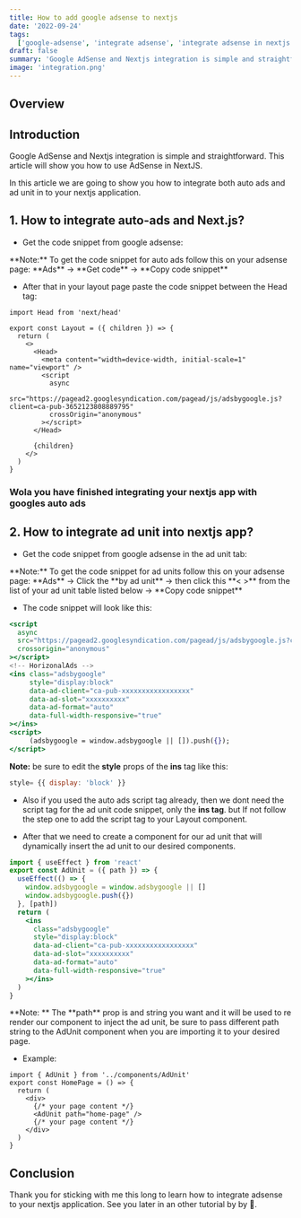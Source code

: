 ```yaml
---
title: How to add google adsense to nextjs
date: '2022-09-24'
tags:
  ['google-adsense', 'integrate adsense', 'integrate adsense in nextjs', 'add adsense in nextjs']
draft: false
summary: 'Google AdSense and Nextjs integration is simple and straightforward. This article will show you how to use AdSense in NextJS.'
image: 'integration.png'
---
```



<ImageComponent
  src="/static/images/integration.png"
  width="100%"
  height="100%"
  alt="integration illustration"
/>

## Overview

<TOCInline toc={props.toc} exclude="Overview" toHeading={2} />

## Introduction

Google AdSense and Nextjs integration is simple and straightforward. This article will show you how to use AdSense in NextJS.

In this article we are going to show you how to integrate both auto ads and ad unit in to your nextjs application.

## 1. How to integrate auto-ads and Next.js?

- Get the code snippet from google adsense:

<Note>
  **Note:** To get the code snippet for auto ads follow this on your adsense page: **Ads** -> **Get
  code** -> **Copy code snippet**
</Note>

- After that in your layout page paste the code snippet between the Head tag:

```tsx
import Head from 'next/head'

export const Layout = ({ children }) => {
  return (
    <>
      <Head>
        <meta content="width=device-width, initial-scale=1" name="viewport" />
        <script
          async
          src="https://pagead2.googlesyndication.com/pagead/js/adsbygoogle.js?client=ca-pub-3652123808889795"
          crossOrigin="anonymous"
        ></script>
      </Head>

      {children}
    </>
  )
}
```

### Wola you have finished integrating your nextjs app with googles auto ads

## 2. How to integrate ad unit into nextjs app?

- Get the code snippet from google adsense in the ad unit tab:

<Note>
  **Note:** To get the code snippet for ad units follow this on your adsense page: **Ads** ->
 Click the  **by ad unit** -> then click this **< >** from the list of your ad unit table listed below -> **Copy code snippet**
</Note>

- The code snippet will look like this:

```jsx
<script
  async
  src="https://pagead2.googlesyndication.com/pagead/js/adsbygoogle.js?client=ca-pub-xxxxxxxxxxxxxxxx"
  crossorigin="anonymous"
></script>
<!-- HorizonalAds -->
<ins class="adsbygoogle"
     style="display:block"
     data-ad-client="ca-pub-xxxxxxxxxxxxxxxxx"
     data-ad-slot="xxxxxxxxxx"
     data-ad-format="auto"
     data-full-width-responsive="true"
></ins>
<script>
     (adsbygoogle = window.adsbygoogle || []).push({});
</script>
```

<Note type="warning">

**Note:** be sure to edit the **style** props of the **ins** tag like this:

```js
style= {{ display: 'block' }}
```

- Also if you used the auto ads script tag already, then we dont need the script tag for the ad unit code snippet, only the **ins tag**. but If not follow the step one to add the script tag to your Layout component.

</Note>

<GoogleScript path="add-ad unit to next js" />

- After that we need to create a component for our ad unit that will dynamically insert the ad unit to our desired components.

```jsx
import { useEffect } from 'react'
export const AdUnit = ({ path }) => {
  useEffect(() => {
    window.adsbygoogle = window.adsbygoogle || []
    window.adsbygoogle.push({})
  }, [path])
  return (
    <ins
      class="adsbygoogle"
      style="display:block"
      data-ad-client="ca-pub-xxxxxxxxxxxxxxxxx"
      data-ad-slot="xxxxxxxxxx"
      data-ad-format="auto"
      data-full-width-responsive="true"
    ></ins>
  )
}
```

<Note>
  **Note: ** The **path** prop is and string you want and it will be used to re render our component
  to inject the ad unit, be sure to pass different path string to the AdUnit component when you are
  importing it to your desired page.
</Note>

- Example:

```tsx
import { AdUnit } from '../components/AdUnit'
export const HomePage = () => {
  return (
    <div>
      {/* your page content */}
      <AdUnit path="home-page" />
      {/* your page content */}
    </div>
  )
}
```

## Conclusion

Thank you for sticking with me this long to learn how to integrate adsense to your nextjs application. See you later in an other tutorial by by 🚀.

<GoogleScript path="add-ad unit to next js" />
